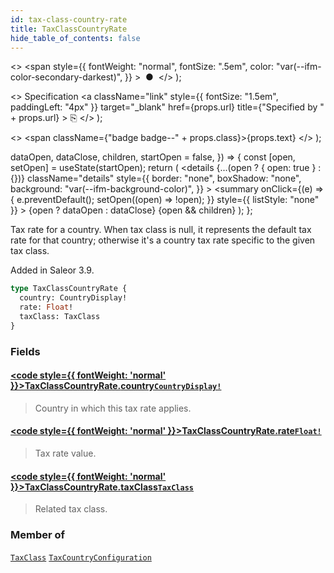 ```yaml
---
id: tax-class-country-rate
title: TaxClassCountryRate
hide_table_of_contents: false
---
```


  <>
    <span
      style={{
        fontWeight: "normal",
        fontSize: ".5em",
        color: "var(--ifm-color-secondary-darkest)",
      }}
    >
      &nbsp;●&nbsp;
    </span>
  </>
);

  <>
    Specification
    <a
      className="link"
      style={{ fontSize: "1.5em", paddingLeft: "4px" }}
      target="\_blank"
      href={props.url}
      title={"Specified by " + props.url}
    >
      ⎘
    </a>
  </>
);

  <>
    <span className={"badge badge--" + props.class}>{props.text}</span>
  </>
);


  dataOpen,
  dataClose,
  children,
  startOpen = false,
}) => {
  const [open, setOpen] = useState(startOpen);
  return (
    <details
      {...(open ? { open: true } : {})}
      className="details"
      style={{
        border: "none",
        boxShadow: "none",
        background: "var(--ifm-background-color)",
      }}
    >
      <summary
        onClick={(e) => {
          e.preventDefault();
          setOpen((open) => !open);
        }}
        style={{ listStyle: "none" }}
      >
        {open ? dataOpen : dataClose}
      </summary>
      {open && children}
    </details>
  );
};

Tax rate for a country. When tax class is null, it represents the default tax rate for that country; otherwise it's a country tax rate specific to the given tax class.

Added in Saleor 3.9.

```graphql
type TaxClassCountryRate {
  country: CountryDisplay!
  rate: Float!
  taxClass: TaxClass
}
```

### Fields

#### [<code style={{ fontWeight: 'normal' }}>TaxClassCountryRate.<b>country</b></code>](#)<Bullet />[`CountryDisplay!`](../../../api-storefront/miscellaneous/objects/country-display) <Badge class="secondary" text="non-null"/> <Badge class="secondary" text="object"/>

> Country in which this tax rate applies.

#### [<code style={{ fontWeight: 'normal' }}>TaxClassCountryRate.<b>rate</b></code>](#)<Bullet />[`Float!`](../../../api-storefront/miscellaneous/scalars/float) <Badge class="secondary" text="non-null"/> <Badge class="secondary" text="scalar"/>

> Tax rate value.

#### [<code style={{ fontWeight: 'normal' }}>TaxClassCountryRate.<b>taxClass</b></code>](#)<Bullet />[`TaxClass`](../../../api-storefront/taxes/objects/tax-class) <Badge class="secondary" text="object"/>

> Related tax class.

### Member of

[`TaxClass`](../../../api-storefront/taxes/objects/tax-class) <Badge class="secondary" text="object"/><Bullet />[`TaxCountryConfiguration`](../../../api-storefront/taxes/objects/tax-country-configuration) <Badge class="secondary" text="object"/>
